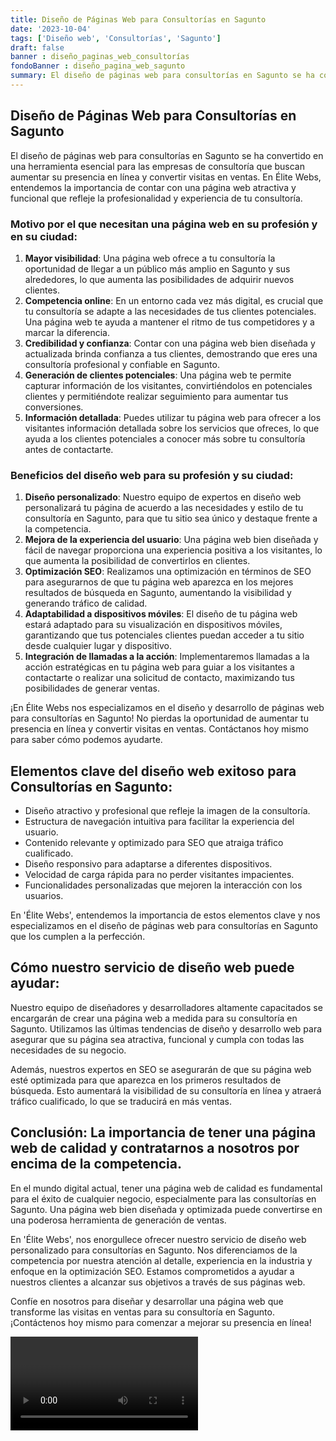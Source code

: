 ```yaml
---
title: Diseño de Páginas Web para Consultorías en Sagunto
date: '2023-10-04'
tags: ['Diseño web', 'Consultorías', 'Sagunto']
draft: false
banner : diseño_paginas_web_consultorías
fondoBanner : diseño_pagina_web_sagunto
summary: El diseño de páginas web para consultorías en Sagunto se ha convertido en una herramienta esencial para las empresas de consultoría que buscan aumentar su presencia en línea y convertir visitas en ventas. En Élite Webs, entendemos la importancia de contar con una página web atractiva y funcional que refleje la profesionalidad y experiencia de tu consultoría. 
---
```


## Diseño de Páginas Web para Consultorías en Sagunto

El diseño de páginas web para consultorías en Sagunto se ha convertido en una herramienta esencial para las empresas de consultoría que buscan aumentar su presencia en línea y convertir visitas en ventas. En Élite Webs, entendemos la importancia de contar con una página web atractiva y funcional que refleje la profesionalidad y experiencia de tu consultoría. 

### Motivo por el que necesitan una página web en su profesión y en su ciudad:

1. **Mayor visibilidad**: Una página web ofrece a tu consultoría la oportunidad de llegar a un público más amplio en Sagunto y sus alrededores, lo que aumenta las posibilidades de adquirir nuevos clientes.
2. **Competencia online**: En un entorno cada vez más digital, es crucial que tu consultoría se adapte a las necesidades de tus clientes potenciales. Una página web te ayuda a mantener el ritmo de tus competidores y a marcar la diferencia.
3. **Credibilidad y confianza**: Contar con una página web bien diseñada y actualizada brinda confianza a tus clientes, demostrando que eres una consultoría profesional y confiable en Sagunto.
4. **Generación de clientes potenciales**: Una página web te permite capturar información de los visitantes, convirtiéndolos en potenciales clientes y permitiéndote realizar seguimiento para aumentar tus conversiones.
5. **Información detallada**: Puedes utilizar tu página web para ofrecer a los visitantes información detallada sobre los servicios que ofreces, lo que ayuda a los clientes potenciales a conocer más sobre tu consultoría antes de contactarte.

### Beneficios del diseño web para su profesión y su ciudad:

1. **Diseño personalizado**: Nuestro equipo de expertos en diseño web personalizará tu página de acuerdo a las necesidades y estilo de tu consultoría en Sagunto, para que tu sitio sea único y destaque frente a la competencia.
2. **Mejora de la experiencia del usuario**: Una página web bien diseñada y fácil de navegar proporciona una experiencia positiva a los visitantes, lo que aumenta la posibilidad de convertirlos en clientes.
3. **Optimización SEO**: Realizamos una optimización en términos de SEO para asegurarnos de que tu página web aparezca en los mejores resultados de búsqueda en Sagunto, aumentando la visibilidad y generando tráfico de calidad.
4. **Adaptabilidad a dispositivos móviles**: El diseño de tu página web estará adaptado para su visualización en dispositivos móviles, garantizando que tus potenciales clientes puedan acceder a tu sitio desde cualquier lugar y dispositivo.
5. **Integración de llamadas a la acción**: Implementaremos llamadas a la acción estratégicas en tu página web para guiar a los visitantes a contactarte o realizar una solicitud de contacto, maximizando tus posibilidades de generar ventas.

¡En Élite Webs nos especializamos en el diseño y desarrollo de páginas web para consultorías en Sagunto! No pierdas la oportunidad de aumentar tu presencia en línea y convertir visitas en ventas. Contáctanos hoy mismo para saber cómo podemos ayudarte.

<GifSeo />

<Cta />

## Elementos clave del diseño web exitoso para Consultorías en Sagunto:

- Diseño atractivo y profesional que refleje la imagen de la consultoría.
- Estructura de navegación intuitiva para facilitar la experiencia del usuario.
- Contenido relevante y optimizado para SEO que atraiga tráfico cualificado.
- Diseño responsivo para adaptarse a diferentes dispositivos.
- Velocidad de carga rápida para no perder visitantes impacientes.
- Funcionalidades personalizadas que mejoren la interacción con los usuarios.

En 'Élite Webs', entendemos la importancia de estos elementos clave y nos especializamos en el diseño de páginas web para consultorías en Sagunto que los cumplen a la perfección.

## Cómo nuestro servicio de diseño web puede ayudar:

Nuestro equipo de diseñadores y desarrolladores altamente capacitados se encargarán de crear una página web a medida para su consultoría en Sagunto. Utilizamos las últimas tendencias de diseño y desarrollo web para asegurar que su página sea atractiva, funcional y cumpla con todas las necesidades de su negocio.

Además, nuestros expertos en SEO se asegurarán de que su página web esté optimizada para que aparezca en los primeros resultados de búsqueda. Esto aumentará la visibilidad de su consultoría en línea y atraerá tráfico cualificado, lo que se traducirá en más ventas.

## Conclusión: La importancia de tener una página web de calidad y contratarnos a nosotros por encima de la competencia.

En el mundo digital actual, tener una página web de calidad es fundamental para el éxito de cualquier negocio, especialmente para las consultorías en Sagunto. Una página web bien diseñada y optimizada puede convertirse en una poderosa herramienta de generación de ventas.

En 'Élite Webs', nos enorgullece ofrecer nuestro servicio de diseño web personalizado para consultorías en Sagunto. Nos diferenciamos de la competencia por nuestra atención al detalle, experiencia en la industria y enfoque en la optimización SEO. Estamos comprometidos a ayudar a nuestros clientes a alcanzar sus objetivos a través de sus páginas web.

Confíe en nosotros para diseñar y desarrollar una página web que transforme las visitas en ventas para su consultoría en Sagunto. ¡Contáctenos hoy mismo para comenzar a mejorar su presencia en línea!

<Video />

<CtaBot job='Consultorías' city='Sagunto'/>

<Gmaps query='Sagunto+españa+maps' />